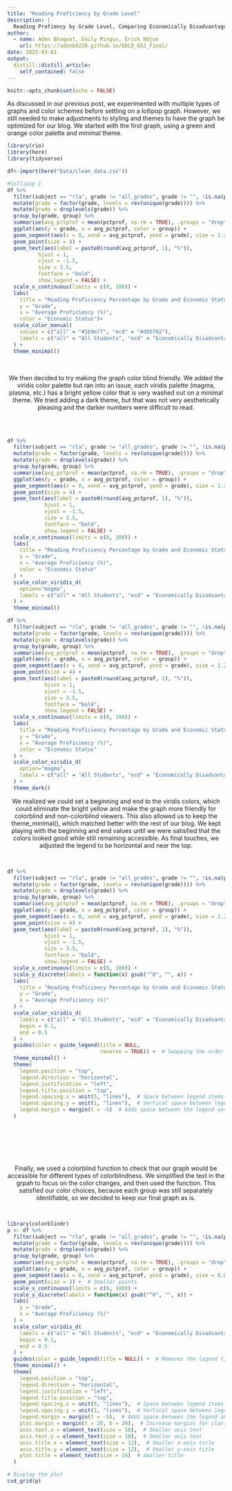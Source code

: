 ```yaml
---
title: "Reading Proficiency by Grade Level"
description: |
  Reading Profiency by Grade Level, Comparing Economically Disadvantaged Students to All Students.
author:
  - name: Aden Bhagwat, Emily Mingus, Erick Ndjue
    url: https://adenb0220.github.io/EDLD_652_Final/
date: 2025-03-01
output:
  distill::distill_article:
    self_contained: false
---
```



```r
knitr::opts_chunk$set(echo = FALSE)
```

As discussed in our previous post, we experimented with multiple types of graphs and color schemes before settling on a lollipop graph. However, we still needed to make adjustments to styling and themes to have the graph be optimized for our blog. We started with the first graph, using a green and orange color palette and minimal theme. 

```r
library(rio)
library(here)
library(tidyverse)

df<-import(here("Data/clean_data.csv"))

#lollipop 1
df %>%
  filter(subject == "rla", grade != "all_grades", grade != "", !is.na(pctprof), !is.na(grade)) %>%
  mutate(grade = factor(grade, levels = rev(unique(grade)))) %>%
  mutate(grade = droplevels(grade)) %>%
  group_by(grade, group) %>%
  summarise(avg_pctprof = mean(pctprof, na.rm = TRUE), .groups = "drop") %>%
  ggplot(aes(y = grade, x = avg_pctprof, color = group)) +
  geom_segment(aes(x = 0, xend = avg_pctprof, yend = grade), size = 1.2) +
  geom_point(size = 4) +
  geom_text(aes(label = paste0(round(avg_pctprof, 1), "%")),  
          hjust = 1,  
          vjust = -1.5,   
          size = 3.5,    
          fontface = "bold",
          show.legend = FALSE) +
  scale_x_continuous(limits = c(0, 100)) +
  labs(
    title = "Reading Proficiency Percentage by Grade and Economic Status",
    y = "Grade",
    x = "Average Proficiency (%)",
    color = "Economic Status")+
  scale_color_manual(
    values = c("all" = "#1b9e77", "ecd" = "#d95f02"),
    labels = c("all" = "All Students", "ecd" = "Economically Disadvantaged Students")
  ) +
  theme_minimal()

```

<br>

<div style="text-align: center;">

We then decided to try making the graph color blind friendly. We added the viridis color palette but ran into an issue, each viridis palette (magma, plasma, etc.) has a bright yellow color that is very washed out on a minimal theme. We tried adding a dark theme, but that was not very aesthetically pleasing and the darker numbers were difficult to read. 
</div>
<br><br>
```r
df %>%
  filter(subject == "rla", grade != "all_grades", grade != "", !is.na(pctprof), !is.na(grade)) %>%
  mutate(grade = factor(grade, levels = rev(unique(grade)))) %>%
  mutate(grade = droplevels(grade)) %>%
  group_by(grade, group) %>%
  summarise(avg_pctprof = mean(pctprof, na.rm = TRUE), .groups = "drop") %>%
  ggplot(aes(y = grade, x = avg_pctprof, color = group)) +
  geom_segment(aes(x = 0, xend = avg_pctprof, yend = grade), size = 1.2) +
  geom_point(size = 4) +
  geom_text(aes(label = paste0(round(avg_pctprof, 1), "%")),  
            hjust = 1,  
            vjust = -1.5,   
            size = 3.5,    
            fontface = "bold",
            show.legend = FALSE) +
  scale_x_continuous(limits = c(0, 100)) +
  labs(
    title = "Reading Proficiency Percentage by Grade and Economic Status",
    y = "Grade",
    x = "Average Proficiency (%)",
    color = "Economic Status"
  ) +
  scale_color_viridis_d(
    option="magma",
    labels = c("all" = "All Students", "ecd" = "Economically Disadvantaged Students")
  ) +
  theme_minimal()

df %>%
  filter(subject == "rla", grade != "all_grades", grade != "", !is.na(pctprof), !is.na(grade)) %>%
  mutate(grade = factor(grade, levels = rev(unique(grade)))) %>%
  mutate(grade = droplevels(grade)) %>%
  group_by(grade, group) %>%
  summarise(avg_pctprof = mean(pctprof, na.rm = TRUE), .groups = "drop") %>%
  ggplot(aes(y = grade, x = avg_pctprof, color = group)) +
  geom_segment(aes(x = 0, xend = avg_pctprof, yend = grade), size = 1.2) +
  geom_point(size = 4) +
  geom_text(aes(label = paste0(round(avg_pctprof, 1), "%")),  
            hjust = 1,  
            vjust = -1.5,   
            size = 3.5,    
            fontface = "bold",
            show.legend = FALSE) +
  scale_x_continuous(limits = c(0, 100)) +
  labs(
    title = "Reading Proficiency Percentage by Grade and Economic Status",
    y = "Grade",
    x = "Average Proficiency (%)",
    color = "Economic Status"
  ) +
  scale_color_viridis_d(
    option="magma",
    labels = c("all" = "All Students", "ecd" = "Economically Disadvantaged Students")
  ) +
  theme_dark()


```

<div style="text-align: center;">
We realized we could set a beginning and end to the viridis colors, which could eliminate the bright yellow and make the graph more friendly for colorblind and non-colorblind viewers. This also allowed us to keep the theme_minimal(), which matched better with the rest of our blog. We kept playing with the beginning and end values until we were satisfied that the colors looked good while still remaining accessible. As final touches, we adjusted the legend to be horizontal and near the top. 
</div><br>
```r
df %>%
  filter(subject == "rla", grade != "all_grades", grade != "", !is.na(pctprof), !is.na(grade)) %>%
  mutate(grade = factor(grade, levels = rev(unique(grade)))) %>%
  mutate(grade = droplevels(grade)) %>%
  group_by(grade, group) %>%
  summarise(avg_pctprof = mean(pctprof, na.rm = TRUE), .groups = "drop") %>%
  ggplot(aes(y = grade, x = avg_pctprof, color = group)) +
  geom_segment(aes(x = 0, xend = avg_pctprof, yend = grade), size = 1.2) +
  geom_point(size = 4) +
  geom_text(aes(label = paste0(round(avg_pctprof, 1), "%")),  
            hjust = 1,  
            vjust = -1.5,   
            size = 3.5,    
            fontface = "bold",
            show.legend = FALSE) +
  scale_x_continuous(limits = c(0, 100)) +
  scale_y_discrete(labels = function(x) gsub("^0", "", x)) +
  labs(
    title = "Reading Proficiency Percentage by Grade and Economic Status",
    y = "Grade",
    x = "Average Proficiency (%)"
  ) +
  scale_color_viridis_d(
    labels = c("all" = "All Students", "ecd" = "Economically Disadvantaged Students"),
    begin = 0.1,
    end = 0.5
  ) +
  guides(color = guide_legend(title = NULL, 
                              reverse = TRUE)) +  # Swapping the order of the legend labels
  theme_minimal() +
  theme(
    legend.position = "top",
    legend.direction = "horizontal",
    legend.justification = "left",
    legend.title.position = "top",
    legend.spacing.x = unit(5, "lines"),  # Space between legend items
    legend.spacing.y = unit(1, "lines"),  # Vertical space between legend and plot
    legend.margin = margin(t = -5)  # Adds space between the legend and the plot
  )





```
<br><br>
<div style="text-align: center;">
Finally, we used a colorblind function to check that our graph would be accessible for different types of colorblindness. We simplified the text in the grpah to focus on the color changes, and then used the function. This satisfied our color choices, because each group was still separately identifiable, so we decided to keep our final graph as is. 
</div><br>
```r
library(colorblindr)
p <- df %>%
  filter(subject == "rla", grade != "all_grades", grade != "", !is.na(pctprof), !is.na(grade)) %>%
  mutate(grade = factor(grade, levels = rev(unique(grade)))) %>%
  mutate(grade = droplevels(grade)) %>%
  group_by(grade, group) %>%
  summarise(avg_pctprof = mean(pctprof, na.rm = TRUE), .groups = "drop") %>%
  ggplot(aes(y = grade, x = avg_pctprof, color = group)) +
  geom_segment(aes(x = 0, xend = avg_pctprof, yend = grade), size = 0.8) +  # Smaller lines
  geom_point(size = 3) +  # Smaller points
  scale_x_continuous(limits = c(0, 100)) +
  scale_y_discrete(labels = function(x) gsub("^0", "", x)) +
  labs(
    y = "Grade",
    x = "Average Proficiency (%)"
  ) +
  scale_color_viridis_d(
    labels = c("all" = "All Students", "ecd" = "Economically Disadvantaged Students"),
    begin = 0.1,
    end = 0.5
  ) +
  guides(color = guide_legend(title = NULL)) +  # Removes the legend title
  theme_minimal() +
  theme(
    legend.position = "top",
    legend.direction = "horizontal",
    legend.justification = "left",
    legend.title.position = "top",
    legend.spacing.x = unit(5, "lines"),  # Space between legend items
    legend.spacing.y = unit(1, "lines"),  # Vertical space between legend and plot
    legend.margin = margin(t = -5),  # Adds space between the legend and the plot
    plot.margin = margin(t = 20, b = 20),  # Increase margins for clarity
    axis.text.x = element_text(size = 10),  # Smaller axis text
    axis.text.y = element_text(size = 10),  # Smaller axis text
    axis.title.x = element_text(size = 12),  # Smaller x-axis title
    axis.title.y = element_text(size = 12),  # Smaller y-axis title
    plot.title = element_text(size = 14)  # Smaller title
  )

# Display the plot
cvd_grid(p)




```

